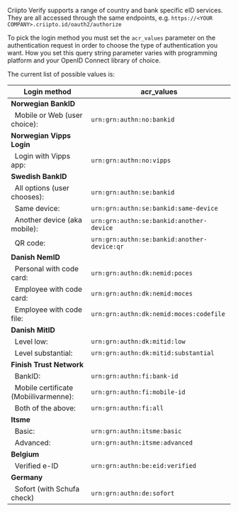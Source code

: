 
Criipto Verify supports a range of country and bank specific eID services. They are all accessed through the same endpoints, e.g. `https://<YOUR COMPANY>.criipto.id/oauth2/authorize`

To pick the login method you must set the `acr_values` parameter on the authentication request in order to choose the type of authentication you want. How you set this query string parameter varies with programming platform and your OpenID Connect library of choice.

The current list of possible values is:

| **Login method** | **acr_values** |
| --- | --- |
| **Norwegian BankID** |
| &nbsp;&nbsp;Mobile or Web (user choice):&nbsp;         | `urn:grn:authn:no:bankid` |
| **Norwegian Vipps Login** |
| &nbsp;&nbsp;Login with Vipps app:&nbsp;                | `urn:grn:authn:no:vipps` |
| **Swedish BankID** |
| &nbsp;&nbsp;All options (user chooses):&nbsp;          | `urn:grn:authn:se:bankid` |
| &nbsp;&nbsp;Same device:                               | `urn:grn:authn:se:bankid:same-device` |
| &nbsp;&nbsp;Another device (aka mobile):&nbsp;         | `urn:grn:authn:se:bankid:another-device` |
| &nbsp;&nbsp;QR code:&nbsp;                             | `urn:grn:authn:se:bankid:another-device:qr` |
| **Danish NemID** |
| &nbsp;&nbsp;Personal with code card:&nbsp;             | `urn:grn:authn:dk:nemid:poces` |
| &nbsp;&nbsp;Employee with code card:&nbsp;             | `urn:grn:authn:dk:nemid:moces` |
| &nbsp;&nbsp;Employee with code file:&nbsp;             | `urn:grn:authn:dk:nemid:moces:codefile` |
| **Danish MitID** |
| &nbsp;&nbsp;Level low:&nbsp;                           | `urn:grn:authn:dk:mitid:low` |
| &nbsp;&nbsp;Level substantial:&nbsp;                   | `urn:grn:authn:dk:mitid:substantial` |
| **Finish Trust Network** |
| &nbsp;&nbsp;BankID:                                    |`urn:grn:authn:fi:bank-id` |
| &nbsp;&nbsp;Mobile certificate (Mobiilivarmenne):&nbsp;|`urn:grn:authn:fi:mobile-id` |
| &nbsp;&nbsp;Both of the above:                         |`urn:grn:authn:fi:all` |
| **Itsme** |
| &nbsp;&nbsp;Basic:                                     | `urn:grn:authn:itsme:basic` |
| &nbsp;&nbsp;Advanced:                                  | `urn:grn:authn:itsme:advanced` |
| **Belgium** |
| &nbsp;&nbsp;Verified e-ID                              | `urn:grn:authn:be:eid:verified` |
| **Germany** |
| &nbsp;&nbsp;Sofort (with Schufa check)                 | `urn:grn:authn:de:sofort` |
